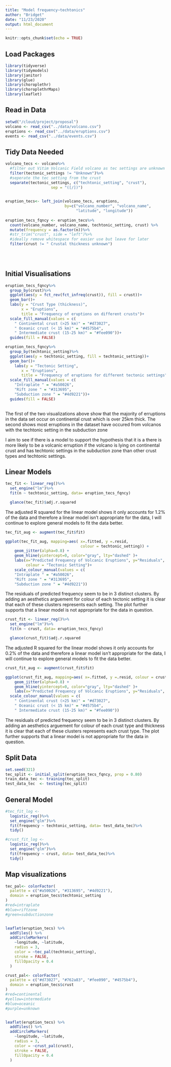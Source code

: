 ```yaml
---
title: "Model frequency~techtonics"
author: "Bridget"
date: "11/23/2020"
output: html_document
---
```


```r
knitr::opts_chunk$set(echo = TRUE)
```

## Load Packages
```r
library(tidyverse)
library(tidymodels)
library(janitor)
library(glue)
library(choroplethr)
library(choroplethrMaps)
library(leaflet)
```

## Read in Data

```r
setwd("/cloud/project/proposal")
volcano <- read_csv("../data/volcano.csv")
eruptions <- read_csv("../data/eruptions.csv")
events <- read_csv("../data/events.csv")

```

## Tidy Data Needed
```r
volcano_tecs <- volcano%>%
  #filter out Vitim Volcanic Field volcano as tec settings are unknown
  filter(tectonic_settings != "Unknown")%>%
  #seperate the tec setting from the crust 
  separate(tectonic_settings, c("techtonic_setting", "crust"),
                    sep = "([/])")
  
```

```r
eruption_tecs<- left_join(volcano_tecs, eruptions,
                          by=c("volcano_number", "volcano_name",
                               "latitude", "longitude"))
  
eruption_tecs_fqncy <- eruption_tecs%>%
  count(volcano_number, volcano_name, techtonic_setting, crust) %>% 
  mutate(frequency = as.factor(n))%>%
  #str_trim("crust", side = "left")%>%
  #ideally remove whitespace for easier use but leave for later
  filter(crust != " Crustal thickness unknown")
  

  
```

## Initial Visualisations
```r
eruption_tecs_fqncy%>%
  group_by(crust)%>%
  ggplot(aes(y = fct_rev(fct_infreq(crust)), fill = crust))+
  geom_bar()+
  labs(y = "Crust Type (thickness)",
       x = "Eruptions", 
       title = "Frequency of eruptions on different crusts")+
  scale_fill_manual(values = c(
    " Continental crust (>25 km)" = "#d73027",
    " Oceanic crust (< 15 km)" = "#4575b4",
    " Intermediate crust (15-25 km)" = "#fee090"))+
  guides(fill = FALSE)
```  

```r
eruption_tecs_fqncy%>%
  group_by(techtonic_setting)%>%
  ggplot(aes(y = techtonic_setting, fill = techtonic_setting))+
  geom_bar()+
    labs(y = "Tectonic Setting",
       x = "Eruptions", 
       title = "Frequency of eruptions for different tectonic settings")+
  scale_fill_manual(values = c(
    "Intraplate " = "#a50026",
    "Rift zone " = "#313695",
    "Subduction zone " = "#4d9221"))+
  guides(fill = FALSE)
  

```
The first of the two visualizations above show that the majority of erruptions in the data set occur on continental crust which is over 25km thick.
The second shows most erruptions in the dataset have occured from volcanos with the techtonic setting in the subduction zone

I aim to see if there is a model to support the hypothesis that it is a there is more likely to be a volcanic erruption if the volcano is lying on continental crust and has techtonic settings in the subduction zone than other crust types and techtonic settings.

## Linear Models
```r
tec_fit <- linear_reg()%>%
  set_engine("lm")%>%
  fit(n ~ techtonic_setting, data= eruption_tecs_fqncy)

  glance(tec_fit)$adj.r.squared

```
The adjusted R squared for the linear model shows it only accounts for 1.2% of the data and therefore a linear model isn't appropriate for the data, I will continue to explore general models to fit the data better.

```r
tec_fit_aug <- augment(tec_fit$fit)

ggplot(tec_fit_aug, mapping=aes( x=.fitted, y =.resid, 
                                 colour = techtonic_setting)) +
	geom_jitter(alpha=0.8) +
	geom_hline(yintercept=0, color="gray", lty="dashed" )+
	labs(x="Predicted Frequency of Volcanic Eruptions", y="Residuals",
	     colour = "Tectonic Setting")+
    scale_colour_manual(values = c(
    "Intraplate " = "#a50026",
    "Rift zone " = "#313695",
    "Subduction zone " = "#4d9221"))
```

The residuals of predicted frequency seem to be in 3 distinct clusters. By adding an aesthetics arguement for colour of each tectonic setting it is clear that each of these clusters represents each setting. The plot further supports that a linear model is not appropriate for the data in question.

```r
crust_fit <- linear_reg()%>%
  set_engine("lm")%>%
  fit(n ~ crust, data= eruption_tecs_fqncy)

  glance(crust_fit)$adj.r.squared

```
The adjusted R squared for the linear model shows it only accounts for 0.2% of the data and therefore a linear model isn't appropriate for the data, I will continue to explore general models to fit the data better.

```r
crust_fit_aug <- augment(crust_fit$fit)

ggplot(crust_fit_aug, mapping=aes( x=.fitted, y =.resid, colour = crust)) +
	geom_jitter(alpha=0.8) +
	geom_hline(yintercept=0, color="gray", lty="dashed" )+ 
	labs(x="Predicted Frequency of Volcanic Eruptions", y="Residuals", colour = "Crust type (thickness)")+
  scale_colour_manual(values = c(
    " Continental crust (>25 km)" = "#d73027",
    " Oceanic crust (< 15 km)" = "#4575b4",
    " Intermediate crust (15-25 km)" = "#fee090"))
```
The residuals of predicted frequency seem to be in 3 distinct clusters. By adding an aesthetics arguement for colour of each crust type and thickness it is clear that each of these clusters represents each crust type. The plot further supports that a linear model is not appropriate for the data in question.

## Split Data
```r
set.seed(321)
tec_split <- initial_split(eruption_tecs_fqncy, prop = 0.80)
train_data_tec <- training(tec_split)
test_data_tec  <- testing(tec_split)
```

## General Model
```r
#tec_fit_log <-
  logistic_reg()%>%
  set_engine("glm")%>%
  fit(frequency ~ techtonic_setting, data= test_data_tec)%>%
  tidy()

```

```r
#crust_fit_log <- 
  logistic_reg()%>%
  set_engine("glm")%>%
  fit(frequency ~ crust, data= test_data_tec)%>%
  tidy()
```
## Map visualizations
```r
tec_pal<- colorFactor(
  palette = c("#a50026", "#313695", "#4d9221"),
  domain = eruption_tecs$techtonic_setting
)
#red=intraplate
#blue=riftzone
#green=subductionzone


leaflet(eruption_tecs) %>% 
  addTiles() %>%
  addCircleMarkers(
    ~longitude, ~latitude,
    radius = 3,
    color = ~tec_pal(techtonic_setting),
    stroke = FALSE, 
    fillOpacity = 0.4
  )
```

```r
crust_pal<- colorFactor(
  palette = c("#d73027", "#762a83", "#fee090", "#4575b4"),
  domain = eruption_tecs$crust
)
#red=continental
#yellow=intermediate
#blue=oceanic
#purple=unknown


leaflet(eruption_tecs) %>% 
  addTiles() %>%
  addCircleMarkers(
    ~longitude, ~latitude,
    radius = 3,
    color = ~crust_pal(crust),
    stroke = FALSE, 
    fillOpacity = 0.4
  )
```
























